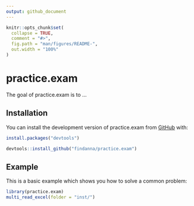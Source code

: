 ```yaml
---
output: github_document
---
```


<!-- README.md is generated from README.Rmd. Please edit that file -->

```r
knitr::opts_chunk$set(
  collapse = TRUE,
  comment = "#>",
  fig.path = "man/figures/README-",
  out.width = "100%"
)
```

# practice.exam

<!-- badges: start -->
<!-- badges: end -->

The goal of practice.exam is to ...

## Installation

You can install the development version of practice.exam from [GitHub](https://github.com/) with:

``` r
install.packages("devtools")

devtools::install_github("findanna/practice.exam")
```

## Example

This is a basic example which shows you how to solve a common problem:

```r
library(practice.exam)
multi_read_excel(folder = "inst/")
```

